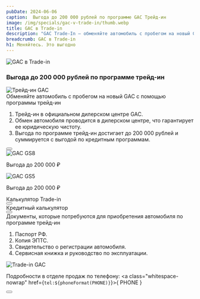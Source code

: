 ```yaml
---
pubDate: 2024-06-06
caption:  Выгода до 200 000 рублей по программе GAC Трейд-ин
image: /img/specials/gac-v-trade-in/thumb.webp
title: GAC в Trade-in
description: "GAC Trade-In – обменяйте автомобиль с пробегом на новый GAC с помощью программы трейд-ин. Выгода по программе трейд-ин достигает до 200 000 рублей и суммируется с выгодой по кредитным программам"
breadcrumb: GAC в Trade-in
h1: Меняйтесь. Это выгодно
---
```



<picture>
	<source media="(min-width: 768px)" srcset="/img/specials/gac-v-trade-in/banner.webp" />
	<source media="(min-width: 320px)" srcset="/img/specials/gac-v-trade-in/thumb.webp" />
	<img src="/img/specials/gac-v-trade-in/banner.webp" class="" alt="GAC в Trade-in" />
</picture>

<h3 class="font-bold uppercase text-center text-2xl sm:text-3xl my-10 lg:my-20">Выгода до 200 000 рублей по программе трейд-ин</h3>

<div class="flex flex-col lg:flex-row mb-14 sm:mb-20">
	<img src="/img/specials/gac-v-trade-in/1.webp" class="w-full lg:w-1/2" alt="Трейд-ин GAC" />
	<div class="w-full lg:w-1/2 lg:pl-10 xl:pl-20 py-10">	
		<div class="text-xl sm:text-3xl xl:text-4xl font-bold mb-7">Обменяйте автомобиль с пробегом на новый GAC с помощью программы трейд-ин</div>
		<ol class="list-decimal space-y-6 pl-5 *:text-base *:sm:text-xl !mb-6 sm:!mb-10">
			<li>Трейд-ин в официальном дилерском центре GAC.</li>
			<li>Обмен автомобиля проводится в дилерском центре, что гарантирует ее юридическую чистоту.</li>
			<li>Выгода по программе трейд-ин достигает до 200 000 рублей и суммируется с выгодой по кредитным программам.</li>
		</ol>
		<Button 
			classes="popup-link w-fit inline-block !px-4 xl:!px-8 !py-2 xl:!py-3 !text-white !no-underline" 
			url="#common-modal" 
			title="Получить предложение"
			dataTitle="Получить предложение по программе трейд-ин"
			dataFormName={`Получить предложение. Трейд-ин GAC`}
		/>
	</div>
</div>

<div class="flex flex-col md:flex-row justify-center mb-10 sm:mb-20">
	<div class="text-center">	
		<img src="/img/specials/gac-v-trade-in/gs8.webp" class="max-w-full" alt="GAC GS8" />
		<p class="font-medium">Выгода до <span class="text-accent-500">200 000 ₽</span></p>
	</div>
	<div class="text-center">	
		<img src="/img/specials/gac-v-trade-in/gs5.webp" class="max-w-full" alt="GAC GS5" />
		<p class="font-medium">Выгода до <span class="text-accent-500">200 000 ₽</span></p>
	</div>
</div>

<div class="flex flex-col md:flex-row mb-10 sm:mb-20 gap-10">
	<div class="flex items-center justify-between p-10 bg-gray-100 flex-1">
		<div class="text-xs sm:text-xl font-bold">Калькулятор Trade-in</div>
		<Button 
			classes="popup-link inline-block w-fit !px-4 xl:!px-8 !py-2 xl:!py-3 !mb-0 !text-white !no-underline !text-xs sm:!text-base" 
			url="#common-modal" 
			title="Оценить автомобиль"
			dataTitle="Оценить автомобиль"
			dataFormName={`Оценить автомобиль. Trade-in GAC`}
		/>
	</div>
	<div class="flex items-center justify-between p-10 bg-gray-100 flex-1">
		<div class="text-xs sm:text-xl font-bold">Кредитный калькулятор</div>
		<Button 
			classes="popup-link inline-block w-fit !px-4 xl:!px-8 !py-2 xl:!py-3 !mb-0 !text-white !no-underline !text-xs sm:!text-base" 
			url="#common-modal" 
			title="Рассчитать платеж"
			dataTitle="Получить предложение по кредиту"
			dataFormName={`Получить предложение по кредиту. Trade-in GAC`}
		/>
	</div>
</div>

<div class="flex flex-col-reverse lg:flex-row mt-10 mb-0 sm:mb-20">
	<div class="w-full lg:w-1/2 lg:pr-10 xl:pr-20 py-10">	
		<div class="text-xl sm:text-3xl xl:text-4xl font-bold mb-7">Документы, которые потребуются для приобретения автомобиля по программе трейд-ин</div>
		<ol class="list-decimal space-y-6 pl-5 *:text-base *:sm:text-xl">
			<li>Паспорт РФ.</li>
			<li>Копия ЭПТС.</li>
			<li>Свидетельство о регистрации автомобиля.</li>
			<li>Сервисная книжка и руководство по эксплуатации.</li>
		</ol>
	</div>
	<img src="/img/specials/gac-v-trade-in/2.webp" class="w-full lg:w-1/2" alt="Trade-in GAC" />
</div>

Подробности в отделе продаж по телефону: <a class="whitespace-nowrap" href={`tel:${phoneFormat(PHONE)}`}>{ PHONE }</a>

<div class="mt-10 mb-5">
	<Button 
		classes="popup-link block w-fit !px-4 xl:!px-8 !py-2 xl:!py-3 !text-white !no-underline" 
		url="#common-modal" 
		title="Подробнее"
		dataTitle="Заказать обратный звонок"
		dataFormName={`Подробнее. Трейд-ин GAC`}
	/>
</div>